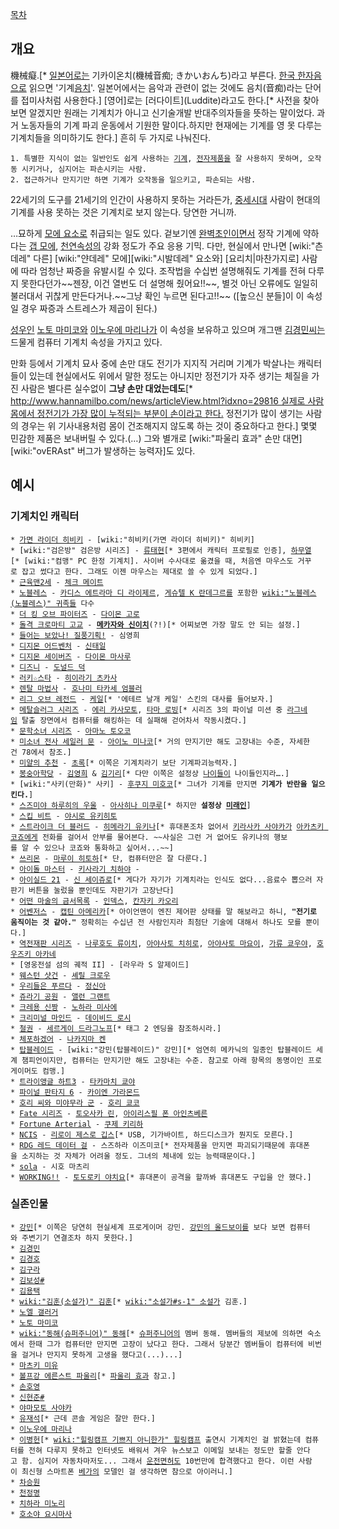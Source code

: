 [[목차]]
== 개요 ==
機械癡.[* [[일본어]]로는 기카이온치(機械音痴; きかいおんち)라고 부른다. [[한국 한자음]]으로 읽으면 '기계[[음치]]'. 일본어에서는 음악과 관련이 없는 것에도 음치(音痴)라는 단어를 접미사처럼 사용한다.] [영어]로는 [러다이트](Luddite)라고도 한다.[* 사전을 찾아보면 알겠지만 원래는 기계치가 아니고 신기술개발 반대주의자들을 뜻하는 말이었다. 과거 노동자들의 기계 파괴 운동에서 기원한 말이다.하지만 현재에는 기계를 영 못 다루는 기계치들을 의미하기도 한다.] 흔히 두 가지로 나눠진다.

 1. 특별한 지식이 없는 일반인도 쉽게 사용하는 [[기계]], [[전자제품]]을 잘 사용하지 못하며, 오작동 시키거나, 심지어는 파손시키는 사람.
 2. 접근하거나 만지기만 하면 기계가 오작동을 일으키고, 파손되는 사람.

22세기의 도구를 21세기의 인간이 사용하지 못하는 거라든가, [[중세]]시대 사람이 현대의 기계를 사용 못하는 것은 기계치로 보지 않는다. 당연한 거니까. 

…묘하게 [[모에 요소]]로 취급되는 일도 있다. 겉보기엔 [[완벽초인]]이면서 정작 기계에 약하다는 [[갭 모에]], [[천연]]속성의 강화 정도가 주요 응용 기믹. 다만, 현실에서 만나면 [wiki:"츤데레" 다른] [wiki:"얀데레" 모에][wiki:"시발데레" 요소와] [요리치|마찬가지로] 사람에 따라 엄청난 짜증을 유발시킬 수 있다. 조작법을 수십번 설명해줘도 기계를 전혀 다루지 못한다던가~~젠장, 이건 열번도 더 설명해 줬어요!!~~, 별것 아닌 오류에도 일일히 불러대서 귀찮게 만든다거나.~~그냥 확인 누르면 된다고!!~~ ([높으신 분들]이 이 속성일 경우 짜증과 스트레스가 제곱이 된다.)

[[성우]]인 [[노토 마미코]]와 [[이노우에 마리나]]가 이 속성을 보유하고 있으며 개그맨 [[김경민]]씨는 드물게 컴퓨터 기계치 속성을 가지고 있다.

만화 등에서 기계치 묘사 중에 손만 대도 전기가 지지직 거리며 기계가 박살나는 캐릭터들이 있는데 현실에서도 위에서 말한 정도는 아니지만 정전기가 자주 생기는 체질을 가진 사람은 별다른 실수없이 '''그냥 손만 대었는데도'''[* [[http://www.hannamilbo.com/news/articleView.html?idxno=29816 실제로 사람 몸에서 정전기가 가장 많이 누적되는 부분이 손이라고 한다.]] 정전기가 많이 생기는 사람의 경우는 위 기사내용처럼 몸이 건조해지지 않도록 하는 것이 중요하다고 한다.] 몇몇 민감한 제품은 보내버릴 수 있다.(…) 그와 별개로 [wiki:"파울리 효과" 손만 대면] [wiki:"ovERAst" 버그가 발생하는 능력자]도 있다.

== 예시 ==
=== 기계치인 캐릭터 ===
 * [[가면 라이더 히비키]] - [wiki:"히비키(가면 라이더 히비키)" 히비키]
 * [wiki:"검은방" 검은방 시리즈] - [[류태현]][* 3편에서 캐릭터 프로필로 인증], [[하무열]][* [wiki:"컴맹" PC 한정 기계치]. 사이버 수사대로 옮겼을 때, 처음엔 마우스도 거꾸로 잡고 썼다고 한다. 그래도 이젠 마우스는 제대로 쓸 수 있게 되었다.]
 * [[근육맨2세]] - [[체크 메이트]]
 * [[노블레스]] - [[카디스 에트라마 디 라이제르]], [[게슈텔 K 란데그르]]를 포함한 [[wiki:"노블레스(노블레스)" 귀족]]들 다수
 * [[더 킹 오브 파이터즈]] - [[다이몬 고로]]
 * [[돌격 크로마티 고교]] - '''[[메카자와 신이치]]'''(?!)[* 어찌보면 가장 말도 안 되는 설정.]
 * [[들어는 보았나! 질풍기획!]] - 심영희
 * [[디지몬 어드벤처]] - [[신태일]]
 * [[디지몬 세이버즈]] - [[다이몬 마사루]]
 * [[디즈니]] - [[도널드 덕]]
 * [[러키☆스타]] - [[히이라기 츠카사]]
 * [[렌탈 마법사]] - [[호나미 타카세 엄블러]]
 * [[리그 오브 레전드]] - [[케일]][* '에테르 날개 케일' 스킨의 대사를 들어보자.]
 * [[메탈슬러그 시리즈]] - [[에리 카사모토]], [[타마 로빙]][* 시리즈 3의 파이널 미션 중 [[라그네임]] 탈출 장면에서 컴퓨터를 해킹하는 데 실패해 걷어차서 작동시켰다.]
 * [[문학소녀 시리즈]] - [[아마노 토오코]]
 * [[미소녀 전사 세일러 문]] - [[아이노 미나코]][* 거의 만지기만 해도 고장내는 수준, 자세한건 78에서 참조.]
 * [[미얄의 추천]] - [[초록]][* 이쪽은 기계치라기 보단 기계파괴능력자.]
 * [[봉숭아학당]] - [[김영희]] & [[김기리]][* 다만 이쪽은 설정상 [[나이#s-1|나이]]들이 나이들인지라….]
 * [wiki:"사키(만화)" 사키] - [[후쿠지 미호코]][* 그녀가 기계를 만지면 '''기계가 반란을 일으킨다.''']
 * [[스즈미야 하루히의 우울]] - [[아사히나 미쿠루]][* 하지만 '''설정상 [[미래인]]''']
 * [[스킵 비트]] - [[야시로 유키히토]]
 * [[스트라이크 더 블러드]] - [[히메라기 유키나]][* 휴대폰조차 없어서 [[키라사카 사야카]]가 [[아카츠키 코죠]]에게 전화를 걸어서 안부를 물어본다. ~~사실은 그런 거 없어도 유키나의 행보를 알 수 있으나 코죠와 통화하고 싶어서...~~]
 * [[쓰리몬]] - [[마루이 히토하]][* 단, 컴퓨터만은 잘 다룬다.]
 * [[아이돌 마스터]] - [[키사라기 치하야]] -
 * [[아이실드 21]] - [[신 세이쥬로]][* 게다가 자기가 기계치라는 인식도 없다...음료수 뽑으러 자판기 버튼을 눌렀을 뿐인데도 자판기가 고장난다]
 * [[어떤 마술의 금서목록]] - [[인덱스]], [[칸자키 카오리]]
 * [[어벤저스]] - [[캡틴 아메리카]][* 아이언맨이 엔진 제어판 상태를 말 해보라고 하니, '''"전기로 움직이는 것 같아."''' 정확히는 수십년 전 사람인지라 최첨단 기술에 대해서 하나도 모를 뿐이다.]
 * [[역전재판 시리즈]] - [[나루호도 류이치]], [[아야사토 치히로]], [[아야사토 마요이]], [[가류 쿄우야]], [[호우즈키 아카네]]
 * [영웅전설 섬의 궤적 II] - [라우라 S 알제이드]
 * [[웨스턴 샷건]] - [[셰릴 크로우]]
 * [[우리들은 푸르다]] - [[정신아]]
 * [[쥬라기 공원]] - [[앨런 그랜트]]
 * [[크레용 신짱]] - [[노하라 미사에]]
 * [[크리미널 마인드]] - [[데이비드 로시]]
 * [[철권]] - [[세르게이 드라그노프]][* 태그 2 엔딩을 참조하시라.]
 * [[체포하겠어]] - [[나카지마 켄]]
 * [[탑블레이드]] - [wiki:"강민(탑블레이드)" 강민][* 엄연히 메카닉의 일종인 탑블레이드 세계 챔피언이지만, 컴퓨터는 만지기만 해도 고장내는 수준. 참고로 아래 항목의 동명이인 프로게이머도 컴맹.]
 * [[트라이앵글 하트3]] - [[타카마치 쿄야]]
 * [[파이널 판타지 6]] - [[카이엔 가라몬드]]
 * [[호리 씨와 미야무라 군]] - [[호리 쿄코]]
 * [[Fate 시리즈]] - [[토오사카 린]], [[아이리스필 폰 아인츠베른]]
 * [[Fortune Arterial]] - [[쿠제 키리하]]
 * [[NCIS]] - [[리로이 제스로 깁스]][* USB, 기가바이트, 하드디스크가 뭔지도 모른다.]
 * [[RDG 레드 데이터 걸]] - 스즈하라 이즈미코[* 전자제품을 만지면 파괴되기때문에 휴대폰을 소지하는 것 자체가 어려울 정도. 그녀의 체내에 있는 능력때문이다.]
 * [[sola]] - 시호 마츠리
 * [[WORKING!!]] - [[토도로키 야치요]][* 휴대폰이 공격을 할까봐 휴대폰도 구입을 안 했다.]
=== 실존인물 ===
 * [[강민]][* 이쪽은 당연히 현실세계 프로게이머 강민. [[강민의 올드보이]]를 보다 보면 컴퓨터와 주변기기 연결조차 하지 못한다.]
 * [[김경민]]
 * [[김경호]]
 * [[김구라]]
 * [[김보성]][http://news.naver.com/read.nhn?mode=LSD&mid=sec&sid1=106&oid=213&aid=0000389322 #]
 * [[김용택]]
 * [[wiki:"김훈(소설가)" 김훈]][* [[wiki:"소설가#s-1" 소설가]] 김훈.]
 * [[노엘 갤러거]]
 * [[노토 마미코]]
 * [[wiki:"동해(슈퍼주니어)" 동해]][* [[슈퍼주니어]]의 멤버 동해. 멤버들의 제보에 의하면 숙소에서 한때 그가 컴퓨터만 만지면 고장이 났다고 한다. 그래서 당분간 멤버들이 컴퓨터에 비번을 걸거나 만지지 못하게 고생을 했다고(...)...]
 * [[마츠키 미유]]
 * [[볼프강 에른스트 파울리]][* [[파울리 효과]] 참고.]
 * [[손호영]]
 * [[신현준]][http://news.naver.com/read.nhn?mode=LSD&mid=sec&sid1=106&oid=011&aid=0002408609 #]
 * [[야마모토 사야카]]
 * [[유재석]][* 근데 콘솔 게임은 잘만 한다.]
 * [[이노우에 마리나]]
 * [[이병헌]][* [[wiki:"힐링캠프 기쁘지 아니한가" 힐링캠프]] 출연시 기계치인 걸 밝혔는데 컴퓨터를 전혀 다루지 못하고 인터넷도 배워서 겨우 뉴스보고 이메일 보내는 정도만 할줄 안다고 함. 심지어 자동차마저도... 그래서 [[운전면허]]도 10번만에 합격했다고 한다. 이런 사람이 최신형 스마트폰 [[베가]]의 모델인 걸 생각하면 참으로 아이러니.]
 * [[차승원]]
 * [[천정명]]
 * [[치하라 미노리]]
 * [[호소야 요시마사]]
